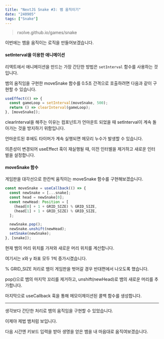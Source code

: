 ```yaml
---
title: "NextJS Snake #3: 뱀 움직이기"
date: "240905"
tags: ["Snake"]
---
```


> rxolve.github.io/games/snake

이번에는 뱀을 움직이는 로직을 만들어보겠습니다.

#### setInterval을 이용한 애니메이션

리액트에서 애니메이션을 만드는 가장 간단한 방법은 `setInterval` 함수를 사용하는 것입니다.

뱀의 움직임을 구현한 moveSnake 함수를 0.5초 간격으로 호출하려면 다음과 같이 구현할 수 있습니다.

```typescript
useEffect(() => {
  const gameLoop = setInterval(moveSnake, 500);
  return () => clearInterval(gameLoop);
}, [moveSnake]);
```

clearInterval을 해주는 이유는 컴포넌트가 언마운트 되었을 때 setInterval이 계속 돌아가는 것을 방지하기 위함입니다.

언마운트된 후에도 타이머가 계속 실행되면 메모리 누수가 발생할 수 있습니다.

의존성이 변경되어 useEffect 훅이 재실행될 때, 이전 인터벌을 제거하고 새로운 인터벌을 설정합니다.

#### moveSnake 함수

게임판을 대각선으로 한칸씩 움직이는 moveSnake 함수를 구현해보겠습니다.

```typescript
const moveSnake = useCallback(() => {
  const newSnake = [...snake];
  const head = newSnake[0];
  const newHead: Position = [
    (head[0] + 1 + GRID_SIZE) % GRID_SIZE,
    (head[1] + 1 + GRID_SIZE) % GRID_SIZE,
  ];

  newSnake.pop();
  newSnake.unshift(newHead);
  setSnake(newSnake);
}, [snake]);
```

현재 뱀의 머리 위치를 가져와 새로운 머리 위치를 계산합니다.

여기서는 x와 y 좌표 모두 1씩 증가시켰습니다.

% GRID_SIZE 처리로 뱀이 게임판을 벗어갈 경우 반대편에서 나오도록 했습니다.

pop()으로 뱀의 마지막 꼬리를 제거하고, unshift(newHead)로 뱀의 새로운 머리를 추가합니다.

마지막으로 useCallback 훅을 통해 메모이제이션된 콜백 함수를 생성합니다.

---

생각보다 간단한 처리로 뱀의 움직임을 구현할 수 있었습니다.

이제야 제법 뱀처럼 보입니다.

다음 시간엔 키보드 입력을 받아 생명을 얻은 뱀을 내 마음대로 움직여보겠습니다.
